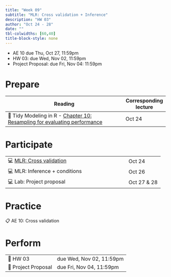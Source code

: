 ```yaml
---
title: "Week 09"
subtitle: "MLR: Cross validation + Inference"
description: "HW 03"
author: "Oct 24 - 28"
date: ""
tbl-colwidths: [60,40]
title-block-style: none
---
```


::: callout-important
-   AE 10 due Thu, Oct 27, 11:59pm
-   HW 03: due Wed, Nov 02, 11:59pm
-   Project Proposal: due Fri, Nov 04: 11:59pm
:::

# Prepare

| Reading                                                                                                           | Corresponding lecture |
|-----------------------------------------------------|-------------------|
| 📖 Tidy Modeling in R - [Chapter 10: Resampling for evaluating performance](https://www.tmwr.org/resampling.html) | Oct 24                |

# Participate

|                                                                |             |
|--------------------------------------------------------|----------------|
| 💻 [MLR: Cross validation](../slides/16-cross-validation.html) | Oct 24      |
| 💻 MLR: Inference + conditions                                 | Oct 26      |
| 💻 Lab: Project proposal                                       | Oct 27 & 28 |

# Practice

📋 AE 10: Cross validation

# Perform

|                     |                          |
|---------------------|--------------------------|
| 📝 HW 03            | due Wed, Nov 02, 11:59pm |
| 📝 Project Proposal | due Fri, Nov 04, 11:59pm |
